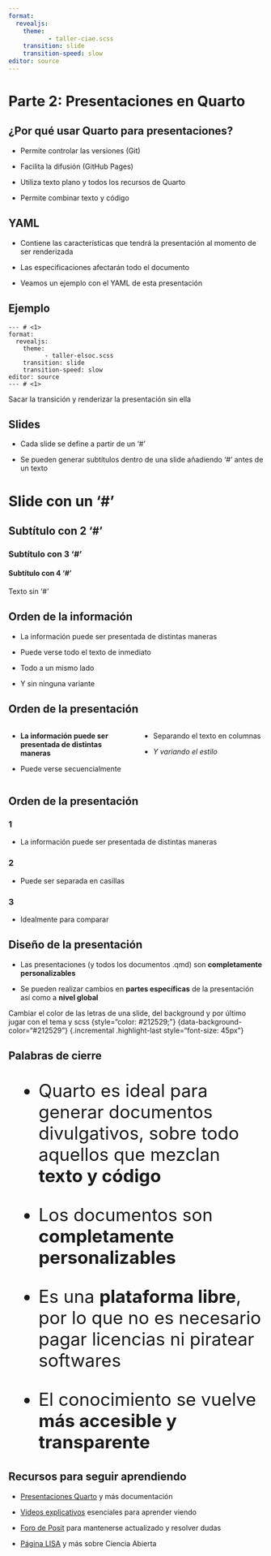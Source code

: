 ```yaml
---
format:
  revealjs:
    theme: 
           - taller-ciae.scss 
    transition: slide
    transition-speed: slow
editor: source  
---
```



# Parte 2: Presentaciones en Quarto 

## ¿Por qué usar Quarto para presentaciones?

- Permite controlar las versiones (Git)
  
- Facilita la difusión (GitHub Pages)

- Utiliza texto plano y todos los recursos de Quarto

- Permite combinar texto y código


## YAML

- Contiene las características que tendrá la presentación al momento de ser renderizada 
  
- Las especificaciones afectarán todo el documento 

- Veamos un ejemplo con el YAML de esta presentación 

## Ejemplo

    --- # <1>
    format:
      revealjs:
        theme: 
              - taller-elsoc.scss 
        transition: slide
        transition-speed: slow
    editor: source
    --- # <1>
 
::: notes
Sacar la transición y renderizar la presentación sin ella
:::

## Slides

- Cada slide se define a partir de un '#'
  
- Se pueden generar subtítulos dentro de una slide añadiendo '#' antes de un texto 

# Slide con un '#'

## Subtítulo con 2 '#'

### Subtítulo con 3 '#'

#### Subtítulo con 4 '#'

Texto sin '#'

## Orden de la información

- La información puede ser presentada de distintas maneras 

- Puede verse todo el texto de inmediato
  
- Todo a un mismo lado 
  
- Y sin ninguna variante

## Orden de la presentación

::::{.columns}
:::{.column .incremental width="50%"}
- **La información puede ser presentada de distintas maneras**

- Puede verse secuencialmente
:::

:::{.column .incremental width="50%"}
- Separando el texto en columnas
  
- *Y variando el estilo*
:::
::::

## Orden de la presentación

:::{.panel-tabset}
### 1
- La información puede ser presentada de distintas maneras 

### 2
- Puede ser separada en casillas

### 3
- Idealmente para comparar
:::

## Diseño de la presentación {data-background-color="#212529"}

- Las presentaciones (y todos los documentos .qmd) son **completamente personalizables**

- Se pueden realizar cambios en **partes específicas** de la presentación así como a **nivel global**


::: notes
Cambiar el color de las letras de una slide, del background y por último jugar con el tema y scss
{style="color: #212529;"}
{data-background-color="#212529"}
{.incremental .highlight-last style="font-size: 45px"}
:::

## Palabras de cierre

:::{.incremental style="font-size: 35px"}
- Quarto es ideal para generar documentos divulgativos, sobre todo aquellos que mezclan **texto y código**

- Los documentos son **completamente personalizables**

- Es una **plataforma libre**, por lo que no es necesario pagar licencias ni piratear softwares

- El conocimiento se vuelve **más accesible y transparente**
:::

## Recursos para seguir aprendiendo

- [Presentaciones Quarto](https://quarto.org/docs/presentations/) y más documentación 
  
- [Videos explicativos](https://www.youtube.com/watch?v=EbAAmrB0luA) esenciales para aprender viendo

- [Foro de Posit](https://forum.posit.co/) para mantenerse actualizado y resolver dudas

- [Página LISA](https://lisa-coes.netlify.app/) y más sobre Ciencia Abierta


